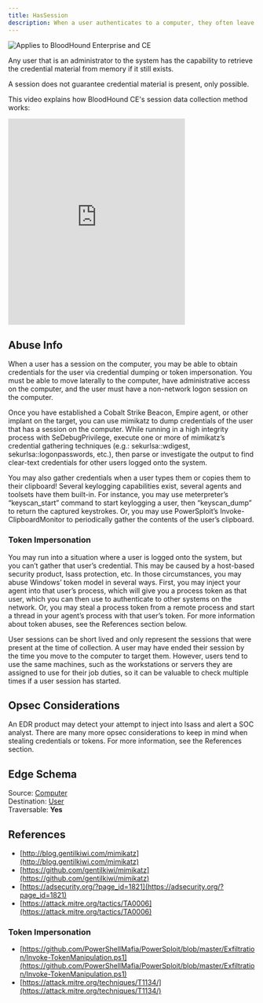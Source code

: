 ```yaml
---
title: HasSession
description: When a user authenticates to a computer, they often leave credentials exposed on the system, which can be retrieved through LSASS injection, token manipulation or theft, or injecting into a user’s process.
---
```


<img noZoom src="/assets/enterprise-AND-community-edition-pill-tag.svg" alt="Applies to BloodHound Enterprise and CE"/>

Any user that is an administrator to the system has the capability to retrieve the credential material from memory if it still exists.

A session does not guarantee credential material is present, only possible.

This video explains how BloodHound CE's session data collection method works:

<iframe id="youtube-7414" frameborder="0" allowfullscreen="" allow="accelerometer; autoplay; clipboard-write; encrypted-media; gyroscope; picture-in-picture; web-share" referrerpolicy="strict-origin-when-cross-origin" title="Player for How BloodHound's Session Collection Works" width="360" height="420" src="https://www.youtube.com/embed/q86VgM2Tafc?autoplay=0&amp;controls=0&amp;disablekb=1&amp;playsinline=1&amp;cc_load_policy=0&amp;cc_lang_pref=auto&amp" data-gtm-yt-inspected-6="true"></iframe>

## Abuse Info

When a user has a session on the computer, you may be able to obtain credentials for the user via credential dumping or token impersonation. You must be able to move laterally to the computer, have administrative access on the computer, and the user must have a non-network logon session on the computer.

Once you have established a Cobalt Strike Beacon, Empire agent, or other implant on the target, you can use mimikatz to dump credentials of the user that has a session on the computer. While running in a high integrity process with SeDebugPrivilege, execute one or more of mimikatz’s credential gathering techniques (e.g.: sekurlsa::wdigest, sekurlsa::logonpasswords, etc.), then parse or investigate the output to find clear-text credentials for other users logged onto the system.

You may also gather credentials when a user types them or copies them to their clipboard! Several keylogging capabilities exist, several agents and toolsets have them built-in. For instance, you may use meterpreter’s “keyscan\_start” command to start keylogging a user, then “keyscan\_dump” to return the captured keystrokes. Or, you may use PowerSploit’s Invoke-ClipboardMonitor to periodically gather the contents of the user’s clipboard.

### Token Impersonation

You may run into a situation where a user is logged onto the system, but you can’t gather that user’s credential. This may be caused by a host-based security product, lsass protection, etc. In those circumstances, you may abuse Windows’ token model in several ways. First, you may inject your agent into that user’s process, which will give you a process token as that user, which you can then use to authenticate to other systems on the network. Or, you may steal a process token from a remote process and start a thread in your agent’s process with that user’s token. For more information about token abuses, see the References section below.

User sessions can be short lived and only represent the sessions that were present at the time of collection. A user may have ended their session by the time you move to the computer to target them. However, users tend to use the same machines, such as the workstations or servers they are assigned to use for their job duties, so it can be valuable to check multiple times if a user session has started.

## Opsec Considerations

An EDR product may detect your attempt to inject into lsass and alert a SOC analyst. There are many more opsec considerations to keep in mind when stealing credentials or tokens. For more information, see the References section.

## Edge Schema

Source: [Computer](https://github.com/SpecterOps/bloodhound-docs/blob/main//resources/nodes/computer)  
Destination: [User](https://github.com/SpecterOps/bloodhound-docs/blob/main//resources/nodes/user)  
Traversable: **Yes**  

## References

* [http://blog.gentilkiwi.com/mimikatz](http://blog.gentilkiwi.com/mimikatz)
* [https://github.com/gentilkiwi/mimikatz](https://github.com/gentilkiwi/mimikatz)
* [https://adsecurity.org/?page_id=1821](https://adsecurity.org/?page_id=1821)
* [https://attack.mitre.org/tactics/TA0006](https://attack.mitre.org/tactics/TA0006)

### Token Impersonation

* [https://github.com/PowerShellMafia/PowerSploit/blob/master/Exfiltration/Invoke-TokenManipulation.ps1](https://github.com/PowerShellMafia/PowerSploit/blob/master/Exfiltration/Invoke-TokenManipulation.ps1)
* [https://attack.mitre.org/techniques/T1134/](https://attack.mitre.org/techniques/T1134/)

